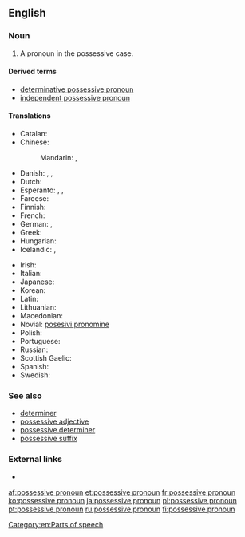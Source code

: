 ==English==

===Noun===
{{en-noun|head=[[possessive]] [[pronoun]]}}

# {{context|grammar|lang=en}} A pronoun in the possessive case.

====Derived terms====
* [[determinative possessive pronoun]]
* [[independent possessive pronoun]]

====Translations====
{{trans-top|pronoun in the possessive case}}
* Catalan: {{t-|ca|pronom possessiu|m}}
* Chinese:
*: Mandarin: {{t|cmn|所有格代名詞|sc=Hani}},  {{t|cmn|所有格代名词|tr=suǒyǒu-gé dàimíngcí|sc=Hani}}
* Danish: {{t-|da|possessivt pronomen|n}}, {{t-|da|possesivpronomen|n}}, {{t-|da|ejestedord|n}}
* Dutch: {{t+|nl|bezittelijk voornaamwoord|n}}
* Esperanto: {{t-|eo|posesiva pronomo}}, {{t-|eo|poseda pronomo}}, {{t-|eo|posesivo}}
* Faroese: {{t-|fo|ognarfornavn|n}}
* Finnish: {{t+|fi|possessiivipronomini}}
* French: {{t+|fr|pronom possessif|m}}
* German: {{t-|de|besitzanzeigende Fürwort|n}}, {{t+|de|Possessivpronomen|n}}
* Greek: {{t-|el|κτητική αντωνυμία|f|tr=ktitikí antonymía|sc=Grek}}
* Hungarian: {{t+|hu|birtokos névmás}}
* Icelandic: {{t+|is|eignarfornafn|n}},  {{t+|is|efn.|n}}
{{trans-mid}}
* Irish: {{t-|ga|forainm sealbhach}}
* Italian: {{t+|it|pronome possessivo|m}}
* Japanese: {{t-|ja|所有代名詞|tr=しょゆうだいめいし, shoyū daimeishi}}
* Korean: {{t+|ko|소유대명사|tr=soyu-daemyeongsa|sc=Hang}}
* Latin: {{t-|la|pronomen possessivum|n}}
* Lithuanian: {{t-|lt|savybinis įvardis|m}}
* Macedonian: {{t-|mk|посвојна заменка|f|tr=pósvojna zámenka}}
* Novial: [[posesivi pronomine]]
* Polish: {{t+|pl|zaimek dzierżawczy|m}}
* Portuguese: {{t+|pt|pronome possessivo|m}}
* Russian: {{t+|ru|притяжательное местоимение|n|tr=pritjažátel’noje mestoiménije}}
* Scottish Gaelic: {{t-|gd|riochdair seilbheach|m}}
* Spanish: {{t-|es|pronombre posesivo|m}}
* Swedish: {{t+|sv|possessivt pronomen|n}}
{{trans-bottom}}

===See also===
* [[determiner]]
* [[possessive adjective]]
* [[possessive determiner]]
* [[possessive suffix]]

===External links===
* {{pedialite}}

[[Category:en:Parts of speech]]

[[af:possessive pronoun]]
[[et:possessive pronoun]]
[[fr:possessive pronoun]]
[[ko:possessive pronoun]]
[[ja:possessive pronoun]]
[[pl:possessive pronoun]]
[[pt:possessive pronoun]]
[[ru:possessive pronoun]]
[[fi:possessive pronoun]]